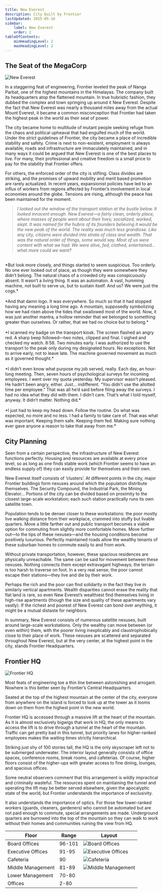 ```yaml
---
title: New Everest
description: City built by Frontier
lastUpdated: 2025-05-16
sidebar:
    label: New Everest
    order: 2
tableOfContents:
    minHeadingLevel: 2
    maxHeadingLevel: 2
---
```


## The Seat of the MegaCorp

![New Everest](../../../assets/frontier/new-everest.png)

In a staggering feat of engineering, Frontier leveled the peak of Nanga Parbat, one of the highest mountains in the Himalayas. The company built its headquarters atop the flattened mountain. In true hubristic fashion, they dubbed the complex and town springing up around it New Everest. Despite the fact that New Everest was nearly a thousand miles away from the actual Mount Everest, it became a common misconception that Frontier had taken the highest peak in the world as their seat of power.

The city became home to multitude of mutant people seeking refuge from the chaos and political upheaval that had engulfed much of the world. Under the strict guidelines of Frontier, the city became a place of incredible stability and safety. Crime is next to non-existent, employment is always available, roads and infrastructure are immaculately maintained, and in many ways it could be argued that New Everest is one of the best places to live. For many, their professional and creative freedom is a small price to pay for the stability that Frontier offers.

For others, the enforced order of the city is stifling. Class divides are striking, and the promises of upward mobility and merit based promotion are rarely actualized. In recent years, expansionist policies have led to an influx of workers from regions affected by Frontier’s involvement in local economies around the globe. Tensions are rising, although the peace has been maintained for the moment.

> _I looked out the window of the transport station at the bustle below. It looked innocent enough. New Everest—a fairly clean, orderly place, where masses of people went about their lives; socialized, worked, slept. It was named for the hubris of its founders believing it would be the new peak of the world. The reality was much less grandiose. Like any city, citizens were divided into strata of class and wealth. That was the natural order of things, some would say. Most of us were content with what we had. We were alive, fed, clothed, entertained... what more could we want?_<br />

<br />
*But look more closely, and things started to seem suspicious. Too orderly. No one
ever looked out of place, as though they were somewhere they didn’t belong. The natural
chaos of a crowded city was conspicuously absent. It wasn’t a living thing. It was
an automaton. A vast, humming machine, not built to serve us, but to sustain itself.
And us? We were just the cogs.*
<br />
<br />
*And that damn logo. It was everywhere. So much so that it had stopped having
any meaning a long time ago. A mountain, supposedly symbolizing how we had risen
above the tides that swallowed most of the world. Now, it was just another
mantra, a hollow reminder that we belonged to something greater than ourselves.
Or rather, that we had no choice but to belong.*
<br />
<br />
*I scanned my badge on the transport kiosk. The screen flashed an angry red. A sharp
beep followed—two notes, clipped and final. I sighed and checked my watch. 8:58.
Two minutes early. I was authorized to use the transport to the peak only during
my designated hours. No exceptions. Not to arrive early, not to leave late. The machine
governed movement as much as it governed thought.*
<br />
<br />
*I didn’t even know what purpose my job served, really. Each day, an hour-long
meeting. Then, seven hours of psychological surveys for incoming employees. I
went over my quota yesterday. My supervisor wasn't pleased. He hadn’t been
angry, either. Just... indifferent. “You didn’t use the allotted time per
employee.” That was all he’d said before filing away the surveys. I had no idea
what they did with them. I didn’t care. That’s what I told myself, anyway. It
didn’t matter. Nothing did.*
<br />
<br />
*I just had to keep my head down. Follow the routine. Do what was expected, no more
and no less. I had a family to take care of. That was what was important. Keeping
them safe. Keeping them fed. Making sure nothing ever gave anyone a reason to take
that away from me.*

## City Planning

Seen from a certain perspective, the infrastructure of New Everest functions perfectly. Housing and resources are available at every price level, so as long as one finds stable work (which Frontier seems to have an endless supply of) they can easily provide for themselves and their own.

New Everest itself consists of ‘clusters’. At different points in the city, major Frontier buildings form nexuses around which the population distribute themselves. The Security Compound, the Industrial Park, the Mining Elevator… Portions of the city can be divided based on proximity to the closest large-scale workstation; each such station practically runs its own satellite town.

Population tends to be denser closer to these workstations: the poor mostly live walking distance from their workplace, crammed into stuffy but livable quarters. Move a little farther out and public transport becomes a viable option for commuting from slightly more comfortable homes. Move further out—to the tips of these nexuses—and the housing conditions become positively luxurious. Perfectly maintained roads allow the wealthy tenants of these suburban homes to commute easily to and from work.

Without private transportation, however, these spacious residences are physically unreachable. The same can be said for movement between these nexuses. Nothing connects them except extravagant highways; the terrain is too harsh to traverse on foot. In a very real sense, the poor cannot escape their stations—they live and die by their work.

Perhaps the rich and the poor can find solidarity in the fact they live in similarly vertical apartments. Wealth disparities cannot erase the reality that flat land is rare, so even New Everest’s wealthiest find themselves living in high-rise apartments (though the size and quality of these apartments vary vastly). If the richest and poorest of New Everest can bond over anything, it might be a mutual distaste for neighbors.

In summary, New Everest consists of numerous satellite nexuses, built around large-scale workstations. Only the wealthy can move between (or even within) them, with the poorer living inexplicably and claustrophobically close to their place of work. These nexuses are scattered and separated throughout New Everest, but at the very center, at the highest point in the city, stands Frontier Headquarters.

## Frontier HQ

![Frontier HQ](../../../assets/frontier/frontier_hq.jpg)

Most feats of engineering toe a thin line between astonishing and arrogant. Nowhere is this better seen by Frontier’s Central Headquarters.

Seated at the top of the highest mountain at the center of the city, everyone from anywhere on the island is forced to look up at the tower as it looms down on them from the highest point in the new world.

Frontier HQ is accessed through a massive lift at the heart of the mountain. As it is almost exclusively bigwigs that work in HQ, the only means to access the lift is to drive through a tunnel at the heart of the mountain. Traffic can get pretty bad in this tunnel, but priority lanes for higher-ranked employees makes the waiting times strictly hierarchical.

Striking just shy of 100 stories tall, the HQ is the only skyscraper left not to be submerged underwater. The interior layout generally consists of office spaces, conference rooms, break rooms, and cafeterias. Of course, higher floors consist of the higher-ups with greater access to fine dining, lounges, and spacious offices.

Some neutral observers comment that this arrangement is wildly impractical and criminally wasteful. The resources spent on maintaining the tunnel and operating the lift may be better served elsewhere, given the apocalyptic state of the world, but Frontier understands the importance of exclusivity.

It also understands the importance of optics. For those few lower-ranked workers (guards, cleaners, gardeners) who cannot be automated but are not paid enough to commute, special arrangements are made. Underground quarters are burrowed into the top of the mountain so they can walk to work without their homes and communities ruining the view from HQ.

| Floor             | Range  | Layout                                                       |
| ----------------- | ------ | ------------------------------------------------------------ |
| Board Offices     | 96-101 | ![Board Offices](../../../assets/frontier/board.PNG)         |
| Executive Offices | 91-95  | ![Executive Offices](../../../assets/frontier/executive.PNG) |
| Cafeteria         | 90     | ![Cafeteria](../../../assets/frontier/cafeteria.PNG)         |
| Middle Management | 81-89  | ![Middle Management](../../../assets/frontier/middle.png)    |
| Lower Management  | 70-80  |
| Offices           | 2-80   |
